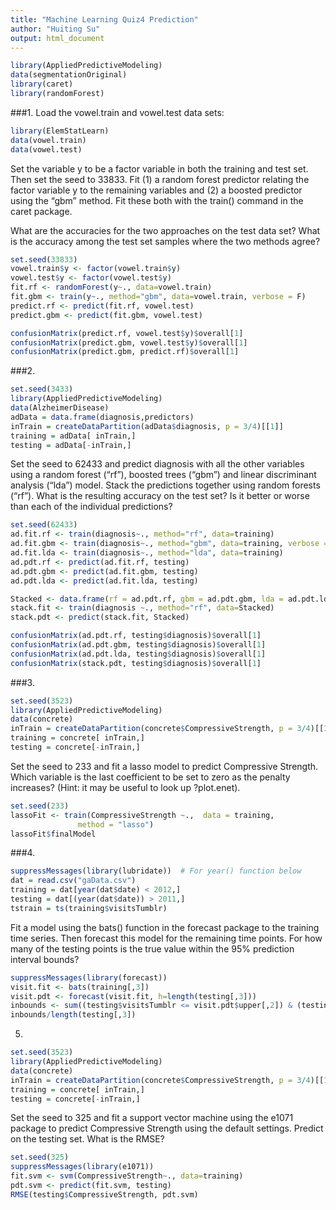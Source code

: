 ---
title: "Machine Learning Quiz4 Prediction"
author: "Huiting Su"
output: html_document
---
```{r, message=FALSE, warning=FALSE}
library(AppliedPredictiveModeling)
data(segmentationOriginal)
library(caret)
library(randomForest)
```

###1. 
Load the vowel.train and vowel.test data sets:
```{r, message=FALSE, warning=FALSE}
library(ElemStatLearn)
data(vowel.train)
data(vowel.test)
```
Set the variable y to be a factor variable in both the training and test set. Then set the seed to 33833. Fit (1) a random forest predictor relating the factor variable y to the remaining variables and (2) a boosted predictor using the "gbm" method. Fit these both with the train() command in the caret package.

What are the accuracies for the two approaches on the test data set? What is the accuracy among the test set samples where the two methods agree?


```{r}
set.seed(33833)
vowel.train$y <- factor(vowel.train$y)
vowel.test$y <- factor(vowel.test$y)
fit.rf <- randomForest(y~., data=vowel.train) 
fit.gbm <- train(y~., method="gbm", data=vowel.train, verbose = F)
predict.rf <- predict(fit.rf, vowel.test)
predict.gbm <- predict(fit.gbm, vowel.test)
```

```{r}
confusionMatrix(predict.rf, vowel.test$y)$overall[1]
confusionMatrix(predict.gbm, vowel.test$y)$overall[1]
confusionMatrix(predict.gbm, predict.rf)$overall[1]
```
###2.

```{r}
set.seed(3433)
library(AppliedPredictiveModeling)
data(AlzheimerDisease)
adData = data.frame(diagnosis,predictors)
inTrain = createDataPartition(adData$diagnosis, p = 3/4)[[1]]
training = adData[ inTrain,]
testing = adData[-inTrain,]
```
Set the seed to 62433 and predict diagnosis with all the other variables using a random forest ("rf"), boosted trees ("gbm") and linear discriminant analysis ("lda") model. Stack the predictions together using random forests ("rf"). What is the resulting accuracy on the test set? Is it better or worse than each of the individual predictions?

```{r}
set.seed(62433)
ad.fit.rf <- train(diagnosis~., method="rf", data=training) 
ad.fit.gbm <- train(diagnosis~., method="gbm", data=training, verbose = F)
ad.fit.lda <- train(diagnosis~., method="lda", data=training)
ad.pdt.rf <- predict(ad.fit.rf, testing)
ad.pdt.gbm <- predict(ad.fit.gbm, testing)
ad.pdt.lda <- predict(ad.fit.lda, testing)
```

```{r}
Stacked <- data.frame(rf = ad.pdt.rf, gbm = ad.pdt.gbm, lda = ad.pdt.lda, diagnosis = testing$diagnosis)
stack.fit <- train(diagnosis ~., method="rf", data=Stacked)
stack.pdt <- predict(stack.fit, Stacked)
```

```{r}
confusionMatrix(ad.pdt.rf, testing$diagnosis)$overall[1]
confusionMatrix(ad.pdt.gbm, testing$diagnosis)$overall[1]
confusionMatrix(ad.pdt.lda, testing$diagnosis)$overall[1]
confusionMatrix(stack.pdt, testing$diagnosis)$overall[1]
```


###3.

```{r}
set.seed(3523)
library(AppliedPredictiveModeling)
data(concrete)
inTrain = createDataPartition(concrete$CompressiveStrength, p = 3/4)[[1]]
training = concrete[ inTrain,]
testing = concrete[-inTrain,]
```
Set the seed to 233 and fit a lasso model to predict Compressive Strength. Which variable is the last coefficient to be set to zero as the penalty increases? (Hint: it may be useful to look up ?plot.enet).

```{r}
set.seed(233)
lassoFit <- train(CompressiveStrength ~.,  data = training,
               method = "lasso")
lassoFit$finalModel
```

###4. 
```{r}
suppressMessages(library(lubridate))  # For year() function below
dat = read.csv("gaData.csv")
training = dat[year(dat$date) < 2012,]
testing = dat[(year(dat$date)) > 2011,]
tstrain = ts(training$visitsTumblr)
```

Fit a model using the bats() function in the forecast package to the training time series. Then forecast this model for the remaining time points. For how many of the testing points is the true value within the 95% prediction interval bounds?

```{r}
suppressMessages(library(forecast))
visit.fit <- bats(training[,3])
visit.pdt <- forecast(visit.fit, h=length(testing[,3]))
inbounds <- sum((testing$visitsTumblr <= visit.pdt$upper[,2]) & (testing$visitsTumblr >= visit.pdt$lower[,2]))
inbounds/length(testing[,3])
```

5.
```{r}
set.seed(3523)
library(AppliedPredictiveModeling)
data(concrete)
inTrain = createDataPartition(concrete$CompressiveStrength, p = 3/4)[[1]]
training = concrete[ inTrain,]
testing = concrete[-inTrain,]
```
Set the seed to 325 and fit a support vector machine using the e1071 package to predict Compressive Strength using the default settings. Predict on the testing set. What is the RMSE?
```{r}
set.seed(325)
suppressMessages(library(e1071))
fit.svm <- svm(CompressiveStrength~., data=training)
pdt.svm <- predict(fit.svm, testing)
RMSE(testing$CompressiveStrength, pdt.svm)
```


